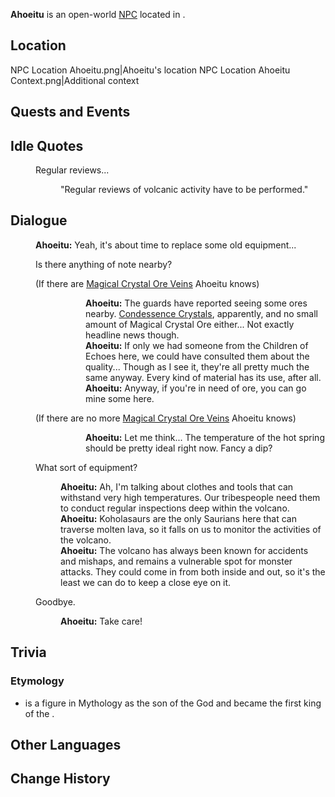 {{Meta
<!-- Remove this template after adding the missing info -->
|missing_NPC_profile  = yes
}}
{{Character Infobox
|type             = Open-World NPC
|image            = NPC Ahoeitu.png
|realname         = <!-- Optional, if different from in-game name -->
|deceased         = <!-- Past (for deceased prior to events of the game) or free response -->
|region           = Natlan
|location         = Natlan
|affiliation      = People of the Springs
|title            = 

|ancestry         = <!-- Clan/family -->
|father           = 
|mother           = 
|spouse           = 
|sibling          = 
|child            = 
|relative         = 

|voiceEN          = 
|voiceCN          = 
|voiceJP          = 
|voiceKR          = 
|dialoguereward   = 
}}
'''Ahoeitu''' is an open-world [[NPC]] located in {{Location|"People of the Springs"}}.

==Location==
<gallery>
NPC Location Ahoeitu.png|Ahoeitu's location
NPC Location Ahoeitu Context.png|Additional context
</gallery>
<!--
==Profile==
Detailed story/lore information goes here.
''(To be added.)''

===Appearance===
Keep appearance section short and concise. Limit to 2 paragraphs with 3-4 sentences each.
''(To be added.)''
-->
==Quests and Events==
{{Quests and Events
|Home of the Hot Springs = non-speaking}}

==Idle Quotes==
{{Dialogue Start}}
: {{DIcon|Idle}} Regular reviews...
:: {{A|VO Ahoeitu 01.ogg}} "Regular reviews of volcanic activity have to be performed."
{{Dialogue End}}

==Dialogue==
{{Dialogue Start}}
:'''Ahoeitu:''' Yeah, it's about time to replace some old equipment...
:{{DIcon|!}} Is there anything of note nearby?
:;(If there are [[Magical Crystal Chunk|Magical Crystal Ore Veins]] Ahoeitu knows)
:::'''Ahoeitu:''' The guards have reported seeing some ores nearby. [[Condessence Crystal]]s, apparently, and no small amount of Magical Crystal Ore either... Not exactly headline news though.
:::'''Ahoeitu:''' If only we had someone from the Children of Echoes here, we could have consulted them about the quality... Though as I see it, they're all pretty much the same anyway. Every kind of material has its use, after all.
:::'''Ahoeitu:''' Anyway, if you're in need of ore, you can go mine some here.
::;([[Rich Ore Reserve]]s marked on the map)
:;(If there are no more [[Magical Crystal Chunk|Magical Crystal Ore Veins]] Ahoeitu knows)
:::'''Ahoeitu:''' Let me think... The temperature of the hot spring should be pretty ideal right now. Fancy a dip?
:{{DIcon}} What sort of equipment?
::'''Ahoeitu:''' Ah, I'm talking about clothes and tools that can withstand very high temperatures. Our tribespeople need them to conduct regular inspections deep within the volcano.
::'''Ahoeitu:''' Koholasaurs are the only Saurians here that can traverse molten lava, so it falls on us to monitor the activities of the volcano.
::'''Ahoeitu:''' The volcano has always been known for accidents and mishaps, and remains a vulnerable spot for monster attacks. They could come in from both inside and out, so it's the least we can do to keep a close eye on it.
:{{DIcon}} Goodbye.
::'''Ahoeitu:''' Take care!
{{Dialogue End}}
<!--
==Event Dialogue==
===Event Name===
{{Dialogue Start}}
:'''Ahoeitu:'''
{{Dialogue End}}
-->

==Trivia==
===Etymology===
* {{w|ʻAhoʻeitu}} is a figure in {{w|Tonga|Tongan}} Mythology as the son of the God {{w|Tangaloa|ʻEitumātupuʻa}} and became the first king of the {{w|Tuʻi Tonga}}.

==Other Languages==
{{Other Languages|default_hidden=1
|en       = Ahoeitu
|zhs      = 阿霍伊图
|zhs_rm   = Āhuòyītú
|zht      = 阿霍伊圖
|zht_rm   = Āhuòyītú
|ja       = アホエイトゥ
|ko       = 아호에이투
|es       = Aho'eitu
|fr       = Ahoeitu
|ru       = Ахоэиту
|th       = Ahoeitu
|vi       = Ahoeitu
|de       = Ahoeitu
|id       = Ahoeitu
|pt       = Ahoeitu
|tr       = Ahoeitu
|it       = Ahoeitu
}}

==Change History==
{{Change History|5.0}}
<!--
==References==
{{Reflist}}
-->